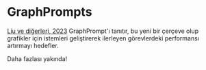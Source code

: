 # GraphPrompts

[Liu ve diğerleri, 2023](https://arxiv.org/abs/2302.08043) GraphPrompt'ı tanıtır, bu yeni bir çerçeve olup grafikler için istemleri geliştirerek ilerleyen görevlerdeki performansı artırmayı hedefler.

Daha fazlası yakında!